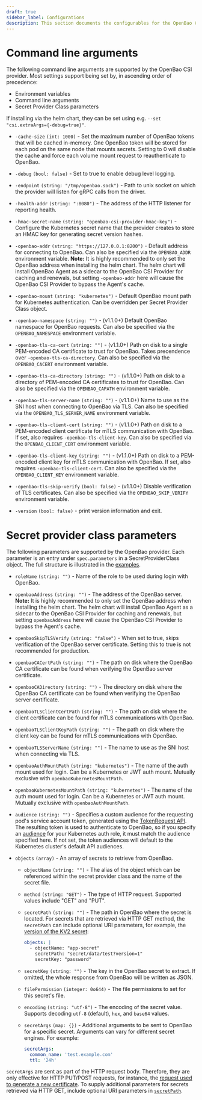 ```yaml
---
draft: true
sidebar_label: Configurations
description: This section documents the configurables for the OpenBao CSI Provider.
---
```


# Command line arguments

The following command line arguments are supported by the OpenBao CSI provider.
Most settings support being set by, in ascending order of precedence:

- Environment variables
- Command line arguments
- Secret Provider Class parameters

If installing via the helm chart, they can be set using e.g.
`--set "csi.extraArgs={-debug=true}"`.

- `-cache-size` `(int: 1000)` - Set the maximum number of OpenBao tokens that will
  be cached in-memory. One OpenBao token will be stored for each pod on the same
  node that mounts secrets. Setting to 0 will disable the cache and force each
  volume mount request to reauthenticate to OpenBao.

- `-debug` `(bool: false)` - Set to true to enable debug level logging.

- `-endpoint` `(string: "/tmp/openbao.sock")` - Path to unix socket on which the
  provider will listen for gRPC calls from the driver.

- `-health-addr` `(string: ":8080")` - The address of the HTTP listener
  for reporting health.

- `-hmac-secret-name` `(string: "openbao-csi-provider-hmac-key")` - Configure the
  Kubernetes secret name that the provider creates to store an HMAC key for
  generating secret version hashes.

- `-openbao-addr` `(string: "https://127.0.0.1:8200")` - Default address
  for connecting to OpenBao. Can also be specified via the `OPENBAO_ADDR` environment
  variable. **Note:** It is highly recommended to only set the OpenBao address when
  installing the helm chart. The helm chart will install OpenBao Agent as a sidecar
  to the OpenBao CSI Provider for caching and renewals, but setting `-openbao-addr`
  here will cause the OpenBao CSI Provider to bypass the Agent's cache.

- `-openbao-mount` `(string: "kubernetes")` - Default OpenBao mount path
  for Kubernetes authentication. Can be overridden per Secret Provider Class
  object.

- `-openbao-namespace` `(string: "")` - (v1.1.0+) Default OpenBao namespace for OpenBao
  requests. Can also be specified via the `OPENBAO_NAMESPACE` environment variable.

- `-openbao-tls-ca-cert` `(string: "")` - (v1.1.0+) Path on disk to a single
  PEM-encoded CA certificate to trust for OpenBao. Takes precendence over
  `-openbao-tls-ca-directory`. Can also be specified via the `OPENBAO_CACERT`
  environment variable.

- `-openbao-tls-ca-directory` `(string: "")` - (v1.1.0+) Path on disk to a
  directory of PEM-encoded CA certificates to trust for OpenBao. Can also be
  specified via the `OPENBAO_CAPATH` environment variable.

- `-openbao-tls-server-name` `(string: "")` - (v1.1.0+) Name to use as the SNI
  host when connecting to OpenBao via TLS. Can also be specified via the
  `OPENBAO_TLS_SERVER_NAME` environment variable.

- `-openbao-tls-client-cert` `(string: "")` - (v1.1.0+) Path on disk to a
  PEM-encoded client certificate for mTLS communication with OpenBao. If set,
  also requires `-openbao-tls-client-key`. Can also be specified via the
  `OPENBAO_CLIENT_CERT` environment variable.

- `-openbao-tls-client-key` `(string: "")` - (v1.1.0+) Path on disk to a
  PEM-encoded client key for mTLS communication with OpenBao. If set, also
  requires `-openbao-tls-client-cert`. Can also be specified via the
  `OPENBAO_CLIENT_KEY` environment variable.

- `-openbao-tls-skip-verify` `(bool: false)` - (v1.1.0+) Disable verification of
  TLS certificates. Can also be specified via the `OPENBAO_SKIP_VERIFY` environment
  variable.

- `-version` `(bool: false)` - print version information and exit.


# Secret provider class parameters

The following parameters are supported by the OpenBao provider. Each parameter is
an entry under `spec.parameters` in a SecretProviderClass object. The full
structure is illustrated in the [examples](/docs/platform/k8s/csi/examples).

- `roleName` `(string: "")` - Name of the role to be used during login with OpenBao.

- `openbaoAddress` `(string: "")` - The address of the OpenBao server. **Note:** It is
  highly recommended to only set the OpenBao address when installing the helm chart.
  The helm chart will install OpenBao Agent as a sidecar to the OpenBao CSI Provider
  for caching and renewals, but setting `openbaoAddress` here will cause the OpenBao
  CSI Provider to bypass the Agent's cache.

- `openbaoSkipTLSVerify` `(string: "false")` - When set to true, skips verification of the OpenBao server
  certificate. Setting this to true is not recommended for production.

- `openbaoCACertPath` `(string: "")` - The path on disk where the OpenBao CA certificate can be found
  when verifying the OpenBao server certificate.

- `openbaoCADirectory` `(string: "")` - The directory on disk where the OpenBao CA certificate can be found
  when verifying the OpenBao server certificate.

- `openbaoTLSClientCertPath` `(string: "")` - The path on disk where the client certificate can be found
  for mTLS communications with OpenBao.

- `openbaoTLSClientKeyPath` `(string: "")` - The path on disk where the client key can be found
  for mTLS communications with OpenBao.

- `openbaoTLSServerName` `(string: "")` - The name to use as the SNI host when connecting via TLS.

- `openbaoAuthMountPath` `(string: "kubernetes")` - The name of the auth mount used for login.
  Can be a Kubernetes or JWT auth mount. Mutually exclusive with `openbaoKubernetesMountPath`.

- `openbaoKubernetesMountPath` `(string: "kubernetes")` - The name of the auth mount used for login.
  Can be a Kubernetes or JWT auth mount. Mutually exclusive with `openbaoAuthMountPath`.

- `audience` `(string: "")` - Specifies a custom audience for the requesting pod's service account token,
  generated using the
  [TokenRequest API](https://kubernetes.io/docs/reference/kubernetes-api/authentication-resources/token-request-v1/#TokenRequestSpec).
  The resulting token is used to authenticate to OpenBao, so if you specify an
  [audience](/api-docs/auth/kubernetes#audience) for your Kubernetes auth
  role, it must match the audience specified here. If not set, the token audiences will default to
  the Kubernetes cluster's default API audiences.

- `objects` `(array)` - An array of secrets to retrieve from OpenBao.

  - `objectName` `(string: "")` - The alias of the object which can be referenced within the secret provider class and
  the name of the secret file.

  - `method` `(string: "GET")` - The type of HTTP request. Supported values include "GET" and "PUT".

  - `secretPath` `(string: "")` - The path in OpenBao where the secret is located.
    For secrets that are retrieved via HTTP GET method, the `secretPath` can include optional URI parameters,
    for example, the [version of the KV2 secret](/api-docs/secret/kv/kv-v2#read-secret-version):

    ```yaml
    objects: |
      - objectName: "app-secret"
        secretPath: "secret/data/test?version=1"
        secretKey: "password"
    ```

  - `secretKey` `(string: "")` - The key in the OpenBao secret to extract. If omitted, the whole response from OpenBao will be written as JSON.

  - `filePermission` `(integer: 0o644)` - The file permissions to set for this secret's file.

  - `encoding` `(string: "utf-8")` - The encoding of the secret value. Supports decoding `utf-8` (default), `hex`, and `base64` values.

  - `secretArgs` `(map: {})` - Additional arguments to be sent to OpenBao for a specific secret. Arguments can vary
    for different secret engines. For example:

    ```yaml
    secretArgs:
      common_name: 'test.example.com'
      ttl: '24h'
    ```

 `secretArgs` are sent as part of the HTTP request body. Therefore, they are only effective for HTTP PUT/POST requests, for instance,
        the [request used to generate a new certificate](/api-docs/secret/pki#generate-certificate).
        To supply additional parameters for secrets retrieved via HTTP GET, include optional URI parameters in [`secretPath`](#secretpath).
